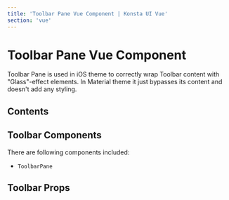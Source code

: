 ```yaml
---
title: 'Toolbar Pane Vue Component | Konsta UI Vue'
section: 'vue'
---
```



# Toolbar Pane Vue Component

Toolbar Pane is used in iOS theme to correctly wrap Toolbar content with "Glass"-effect elements. In Material theme it just bypasses its content and doesn't add any styling.

## Contents

## Toolbar Components

There are following components included:

- `ToolbarPane`

## Toolbar Props

<ToolbarPaneProps />
